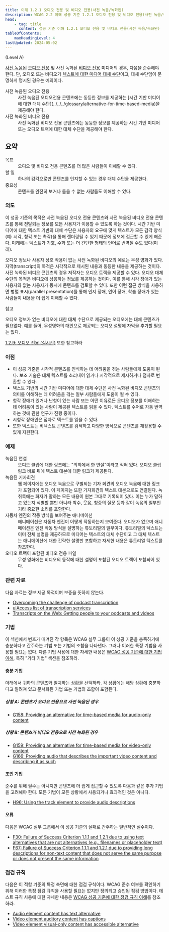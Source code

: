 ```yaml
---
title: 이해 1.2.1 오디오 전용 및 비디오 전용(사전 녹음/녹화된)
description: WCAG 2.2 이해 성공 기준 1.2.1 오디오 전용 및 비디오 전용(사전 녹음/녹화된)
head:
    - tag: title
      content: 성공 기준 이해 1.2.1 오디오 전용 및 비디오 전용(사전 녹음/녹화된)
tableOfContents:
    maxHeadingLevel: 4
lastUpdated: 2024-05-02
---
```



(Level A)

<Card title="성공 기준(SC)">

[사전 녹음된](../../../glossary/prerecorded) [오디오 전용](../../../glossary/audio-only) 및 사전 녹화된 [비디오 전용](../../../glossary/video-only) 미디어의 경우, 다음을 준수해야 한다. 단, 오디오 또는 비디오가 [텍스트에 대한 미디어 대체 수단](../../../glossary/media-alternative-for-text)이고, 대체 수단임이 분명하게 명시된 경우는 예외이다.

<dl>
<dt>사전 녹음된 오디오 전용</dt>
<dd>사전 녹음된 오디오전용 콘텐츠에는 동등한 정보를 제공하는 [시간 기반 미디어에 대한 대체 수단](../../../glossary/alternative-for-time-based-media)을 제공해야 한다.</dd>
<dt>사전 녹화된 비디오 전용</dt>
<dd>사전 녹화된 비디오 전용 콘텐츠에는 동등한 정보를 제공하는 시간 기반 미디어 또는 오디오 트랙에 대한 대체 수단을 제공해야 한다.</dd>
</dl>

</Card>

## 요약

<dl>
<dt>목표</dt>
<dd>오디오 및 비디오 전용 콘텐츠를 더 많은 사람들이 이해할 수 있다.</dd>
<dt>할 일</dt>
<dd>하나의 감각으로만 콘텐츠를 인지할 수 있는 경우 대체 수단을 제공한다.</dd>
<dt>중요성</dt>
<dd>콘텐츠를 완전히 보거나 들을 수 없는 사람들도 이해할 수 있다.</dd>
</dl>

### 의도

이 성공 기준의 목적은 사전 녹음된 오디오 전용 콘텐츠와 사전 녹음된 비디오 전용 콘텐츠를 통해 전달되는 정보를 모든 사용자가 이용할 수 있도록 하는 것이다. 시간 기반 미디어에 대한 텍스트 기반의 대체 수단은 사용자의 요구에 맞게 텍스트가 모든 감각 양식(예: 시각, 청각 또는 촉각)을 통해 렌더링될 수 있기 때문에 정보에 접근할 수 있게 해준다. 미래에는 텍스트가 기호, 수화 또는 더 간단한 형태의 언어로 번역될 수도 있다(미래).

오디오 정보나 사용자 상호 작용이 없는 사전 녹화된 비디오의 예로는 무성 영화가 있다. 자막(transcript)의 목적은 시각적으로 제시된 내용과 동등한 내용을 제공하는 것이다. 사전 녹화된 비디오 콘텐츠의 경우 저작자는 오디오 트랙을 제공할 수 있다. 오디오 대체 수단의 목적은 비디오에 상응하는 정보를 제공하는 것이다. 이를 통해 시각 장애가 있는 사용자와 없는 사용자가 동시에 콘텐츠를 검토할 수 있다. 또한 이런 접근 방식을 사용하면 병렬 표시(parallel presentation)를 통해 인지 장애, 언어 장애, 학습 장애가 있는 사람들이 내용을 더 쉽게 이해할 수 있다.

참고

오디오 정보가 없는 비디오에 대한 대체 수단으로 제공되는 오디오에는 대체 콘텐츠가 필요없다. 예를 들어, 무성영화의 대안으로 제공되는 오디오 설명에 자막을 추가할 필요는 없다.

[1.2.9: 오디오 전용 (실시간)](../audio-only-live) 또한 참고하라

### 이점

*   이 성공 기준은 시각적 콘텐츠를 인식하는 데 어려움을 겪는 사람들에게 도움이 된다. 보조 기술은 대체 텍스트를 소리내어 읽거나 시각적으로 제시하거나 점자로 변환할 수 있다.
*   텍스트 기반의 시간 기반 미디어에 대한 대체 수단은 사전 녹화된 비디오 콘텐츠의 의미를 이해하는 데 어려움을 겪는 일부 사람들에게 도움이 될 수 있다.
*   청각 장애가 있거나 난청이 있는 사람 또는 어떤 이유로든 오디오 정보를 이해하는 데 어려움이 있는 사람이 제공된 텍스트를 읽을 수 있다. 텍스트를 수어로 자동 번역하는 것에 관한 연구가 진행 중이다.
*   시청각 장애인은 점자로 텍스트를 읽을 수 있다.
*   또한 텍스트는 비텍스트 콘텐츠를 검색하고 다양한 방식으로 콘텐츠를 재활용할 수 있게 지원한다.

### 예제

<dl>
    <dt>녹음된 연설</dt>
    <dd>오디오 클립에 대한 링크에는 "의회에서 한 연설"이라고 적혀 있다. 오디오 클립 링크 바로 뒤에 텍스트 대본에 대한 링크가 제공된다.</dd>
    <dt>녹음된 기자회견</dt>
    <dd>
        웹 페이지에는 오디오 녹음으로 구별되는 기자 회견의 오디오 녹음에 대한 링크가 포함되어 있다. 이 페이지는 또한 기자회견의 텍스트 대본으로도 연결된다. 녹취록에는 화자가 말하는 모든 내용이 원본 그대로 기록되어 있다. 이는 누가 말하고 있는지 식별할 뿐만 아니라 박수, 웃음, 청중의 질문 등과 같이 녹음의 일부인 기타 중요한 소리를 포함한다.
    </dd>
    <dt>자동차 엔진의 작동 방식을 보여주는 애니메이션</dt>
    <dd>
        애니메이션은 자동차 엔진이 어떻게 작동하는지 보여준다. 오디오가 없으며 애니메이션은 엔진 작동 방식을 설명하는 튜토리얼의 일부이다. 튜토리얼의 텍스트는 이미 전체 설명을 제공하므로 미디어는 텍스트의 대체 수단이고 그 대체 텍스트는 애니메이션에 대한 간략한 설명만 포함하고 자세한 내용은 튜토리얼 텍스트를 참조한다.
    </dd>
    <dt>오디오 트랙이 포함된 비디오 전용 파일</dt>
    <dd>무성 영화에는 비디오의 동작에 대한 설명이 포함된 오디오 트랙이 포함되어 있다.</dd>
</dl>

### 관련 자료

다음 자료는 정보 제공 목적이며 보증을 뜻하지 않는다.

*   [Overcoming the challenge of podcast transcription](http://www.rnib.org.uk/travel-downloads-podcasts-and-apps?List=be9c76d3-7ad0-4e03-a1a0-e6f6953b8178&ID=16)
*   [uiAccess list of transcription services](http://www.uiaccess.com/transcripts/transcript_services.html)
*   [Transcripts on the Web: Getting people to your podcasts and videos](http://www.uiaccess.com/transcripts/transcripts_on_the_web.html)

### 기법

이 섹션에서 번호가 매겨진 각 항목은 WCAG 실무 그룹이 이 성공 기준을 충족하기에 충분하다고 간주하는 기법 또는 기법의 조합을 나타낸다. 그러나 이러한 특정 기법을 사용할 필요는 없다. 다른 기법 사용에 대한 자세한 내용은 [WCAG 성공 기준에 대한 기법 이해](../understanding-techniques), 특히 "기타 기법" 섹션을 참조하라.

#### 충분 기법

아래에서 귀하의 콘텐츠와 일치하는 상황을 선택하라. 각 상황에는 해당 상황에 충분하다고 알려져 있고 문서화된 기법 또는 기법의 조합이 포함된다.

##### 상황 A: 콘텐츠가 오디오 전용으로 사전 녹음된 경우

*   [G158: Providing an alternative for time-based media for audio-only content](https://www.w3.org/WAI/WCAG22/Techniques/general/G158)

##### 상황 B: 콘텐츠가 비디오 전용으로 사전 녹화된 경우

*   [G159: Providing an alternative for time-based media for video-only content](https://www.w3.org/WAI/WCAG22/Techniques/general/G159)
*   [G166: Providing audio that describes the important video content and describing it as such](https://www.w3.org/WAI/WCAG22/Techniques/general/G166)

#### 조언 기법

준수를 위해 필수는 아니지만 콘텐츠에 더 쉽게 접근할 수 있도록 다음과 같은 추가 기법을 고려해야 한다. 모든 기법이 모든 상황에서 사용되거나 효과적인 것은 아니다.

*   [H96: Using the track element to provide audio descriptions](https://www.w3.org/WAI/WCAG22/Techniques/html/H96)

#### 오류

다음은 WCAG 실무 그룹에서 이 성공 기준의 실패로 간주하는 일반적인 실수이다.

*   [F30: Failure of Success Criterion 1.1.1 and 1.2.1 due to using text alternatives that are not alternatives (e.g., filenames or placeholder text)](https://www.w3.org/WAI/WCAG22/Techniques/failures/F30)
*   [F67: Failure of Success Criterion 1.1.1 and 1.2.1 due to providing long descriptions for non-text content that does not serve the same purpose or does not present the same information](https://www.w3.org/WAI/WCAG22/Techniques/failures/F67)

### 점검 규칙

다음은 이 적합 기준의 특정 측면에 대한 점검 규칙이다. WCAG 준수 여부를 확인하기 위해 이러한 특정 점검 규칙을 사용할 필요는 없지만 정의되고 승인된 점검 방법이다. 테스트 규칙 사용에 대한 자세한 내용은 [WCAG 성공 기준에 대한 점검 규칙 이해](../understanding-act-rules.html)를 참조하라.

*   [Audio element content has text alternative](https://www.w3.org/WAI/standards-guidelines/act/rules/e7aa44/proposed/)
*   [Video element auditory content has captions](https://www.w3.org/WAI/standards-guidelines/act/rules/f51b46/proposed/)
*   [Video element visual-only content has accessible alternative](https://www.w3.org/WAI/standards-guidelines/act/rules/c3232f/proposed/)

